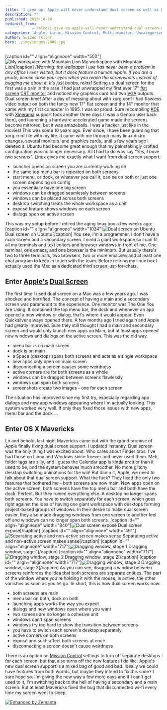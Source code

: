 ```yaml
---
title: 'I give up, Apple will never understand dual screen as well as Linux'
description: ""
published: 2013-10-24
redirect_from: 
            - /blog/i-give-up-apple-will-never-understand-dual-screen-as-well-as-linux/swizec/6387
categories: 'Apple, Linux, Mission Control, Multi-monitor, Uncategorized, Windows, Xinerama'
author: Swizec Teller
hero: ./img/images-2949.jpg
---
```

\[caption id="" align="alignnone" width="500"]![My workspace with Mountain Lion](./img/images-2949.jpg "My workspace with Mountain Lion") My workspace with Mountain Lion\[/caption] _\[Warning: the wallpaper I use has never been a problem in any office I ever visited, but it does feature a human nipple. If you are a prude, please close your eyes when you reach the screenshots instead of bugging me about it. It's just boobs, relax]_ Setting up dual screen for the first was a pain in the arse. I had just unwrapped my first ever 17" [flat screen](http://en.wikipedia.org/wiki/Flat_panel_display "Flat panel display") [CRT monitor](http://en.wikipedia.org/wiki/Cathode_ray_tube "Cathode ray tube") and noticed my graphics card had two [VGA](http://en.wikipedia.org/wiki/Video_Graphics_Array "Video Graphics Array") outputs. Dual screen time! After a day of messing about with xorg.conf I had flawless video output on both the fancy new 17" flat screen and the 14" monitor that came with my first computer in 1995. I was _so_ proud. Sure recompiling [KDE](http://kde.org/ "KDE") with [Xinerama](http://en.wikipedia.org/wiki/Xinerama "Xinerama") support took another three days (I was a Gentoo user back then), and launching a hardware accelerated game made the screens become mirrored, but it was amazeballs. I was a hacker just like in the movies! This was some 10 years ago. Ever since, I have been guarding that xorg.conf file with my life. It came with me through many linux distro changes, several monitors, and graphics cards, until a few years ago I deleted it. Ubuntu had become great enough that my painstakingly crafted configuration was no longer necessary. All I had to do was say _"Yes, I have two screens"_. [Linux](http://en.wikipedia.org/wiki/Linux "Linux") gives me exactly what I want from dual screen support:

- launcher opens on screen you are currently working on
- the same top menu bar is repeated on both screens
- start menu, or dock, or whatever you call it, can be on both or just one screen depending on config
- you essentially have one big screen
- windows can be dragged seamlessly between screens
- windows can be placed across both screens
- desktop switching treats the whole workspace as a unit
- exposé feature shows windows on each screen
- dialogs open on active screen

This was my setup before I retired the aging linux box a few weeks ago: \[caption id="" align="alignnone" width="1024"]![Dual screen on Ubuntu](./img/images-2950.png "Dual screen on Ubuntu") Dual screen on Ubuntu\[/caption] You see, I'm a programmer. I don't have a main screen and a secondary screen. I _need_ a giant workspace so I can fit all my terminals and text editors and browser windows in front of me. One terminal, one emacs, and one browser is the minimum. But usually there's two to three terminals, two browsers, two or more emacses and at least one chat program to keep in touch with the team. Before retiring my linux box I actually used the Mac as a dedicated third screen just-for-chats.

## Enter [Apple's](http://www.apple.com "Apple") [Dual Screen](http://en.wikipedia.org/wiki/Multi-monitor "Multi-monitor")

The first time I used dual screen on a Mac was a few years ago. I was shocked and horrified. The concept of having a main and a secondary screen was paramount to the experience. One monitor was The One You Are Using. It contained the top menu bar, the dock and whenever an app opened a new window or dialog, that's where it would appear. Even Quicksilver always opened there. A few months ago I tried again and Apple had greatly improved. Sure they still thought I had a main and secondary screen and would only launch new apps on Main, but at least apps opened new windows and dialogs on the active screen. This was the old way.

- menu bar is on main screen
- dock is on main
- a Space (desktop) spans both screens and acts as a single workspace
- new apps only open on main screen
- disconnecting a screen causes some weirdness
- active corners are for both screens as a whole
- windows can be dragged between screens flawlessly
- windows can span both screens
- screenshots create two images - one for each screen

The situation has improved since my first try, especially regarding app dialogs and new app windows appearing where I'm actually looking. This system worked very well. If only they fixed those issues with new apps, menu bar and the dock ...

## Enter OS X Mavericks

Lo and behold, last night Mavericks came out with the grand promise of Apple finally fixing dual screen support. I updated instantly. Dual screen was the only thing I was excited about. Who cares about Finder tabs, I've had those on Linux and Windows since forever and never used them. Meh, folder tags are silly, and I guess the Calendar app is kinda prettier than it used to be, and the system behaves much smoother. No more glitchy desktop switching animations for the win! But damn it, Apple, we need to talk about that dual screen support. What the fuck? They fixed the only two features that bothered me - both screens are now main. New apps open on the active screen, both screens have the top menu bar and both have the dock. Perfect. But they ruined everything else. A desktop no longer spans both screens. You have to switch separately for each screen, which goes right against the idea of having one giant workspace with desktops forming project-based groups of windows. In their desire to make dual screen easier, they also made dragging windows from one screen to another feel off and windows can no longer span both screens. \[caption id="" align="alignnone" width="840"]![Dual screen exposé](./img/images-2951.png "Dual screen exposé") Dual screen exposé\[/caption] \[caption id="" align="alignnone" width="491"]![Separating active and non-active screen makes sense](./img/images-2952.png "Separating active and non-active screen makes sense") Separating active and non-active screen makes sense\[/caption] \[caption id="" align="alignnone" width="717"]![Dragging window, stage 1](./img/images-2953.png "Dragging window, stage 1") Dragging window, stage 1\[/caption] \[caption id="" align="alignnone" width="717"]![Dragging window, stage 2](./img/images-2954.png "Dragging window, stage 2") Dragging window, stage 2\[/caption] \[caption id="" align="alignnone" width="717"]![Dragging window, stage 3](./img/images-2955.png "Dragging window, stage 3") Dragging window, stage 3\[/caption] As you can see, dragging a window between screens reinforces the idea that both screens are separate entities. The part of the window where you're holding it with the mouse, is active, the other vanishes as soon as you let go. In short, this is how dual screen works now:

- both screens are main
- menu bar on both, dock on both
- launching apps works the way you expect
- dialogs and new windows open where you want
- two screens are no longer a cohesive unit
- windows can't span screens
- windows try too hard to show the transition between screens
- you have to switch each screen's desktop separately
- active corners on both screens
- exposé and such affect both screens at once
- disconnecting a screen doesn't cause weirdness

There is an option on [Mission Control](http://en.wikipedia.org/wiki/Mission_Control_%28OS_X%29 "Mission Control (OS X)") settings to turn off separate desktops for each screen, but that also turns off the new features I do like. Apple's new dual screen support is a mixed bag of good and bad. Ideally we could have features from both worlds, but maybe they intend to fix this soon? I sure hope so. I'm giving the new way a few more days and if I can't get used to it, I'm switching back to the hell of having a secondary and a main screen. But at least Mavericks fixed the bug that disconnected wi-fi every time my screen went to sleep.

[![Enhanced by Zemanta](http://img.zemanta.com/zemified_e.png?x-id=b0d29892-45bc-407b-b9cb-2a3f0fabda6f)](http://www.zemanta.com/?px "Enhanced by Zemanta")